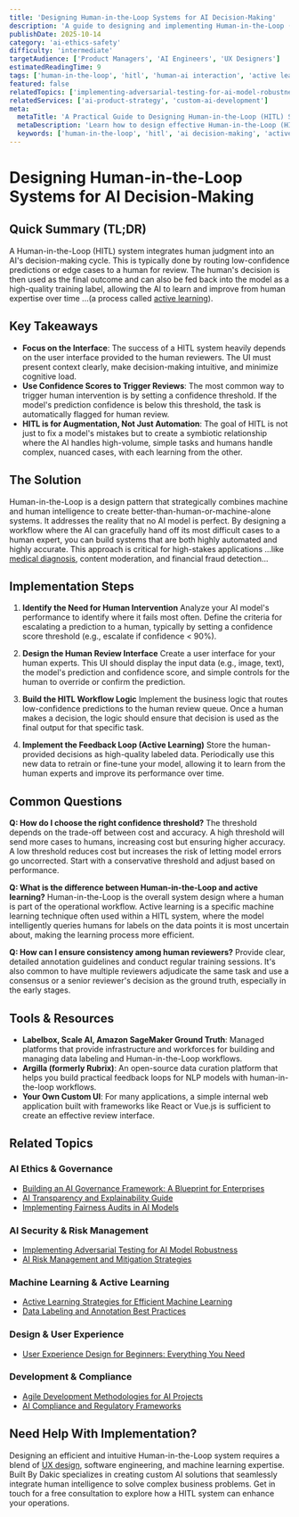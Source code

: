 ```yaml
---
title: 'Designing Human-in-the-Loop Systems for AI Decision-Making'
description: 'A guide to designing and implementing Human-in-the-Loop (HITL) systems to combine human intelligence with AI for more accurate and reliable outcomes.'
publishDate: 2025-10-14
category: 'ai-ethics-safety'
difficulty: 'intermediate'
targetAudience: ['Product Managers', 'AI Engineers', 'UX Designers']
estimatedReadingTime: 9
tags: ['human-in-the-loop', 'hitl', 'human-ai interaction', 'active learning']
featured: false
relatedTopics: ['implementing-adversarial-testing-for-ai-model-robustness', 'building-an-ai-governance-framework-blueprint', 'ai-transparency-and-explainability-guide', 'active-learning-strategies-for-efficient-machine-learning', 'user-experience-design-for-beginners-everything-you-need', 'implementing-fairness-audits-in-ai-models', 'ai-risk-management-and-mitigation-strategies', 'data-labeling-and-annotation-best-practices', 'agile-development-methodologies-for-ai-projects', 'ai-compliance-and-regulatory-frameworks']
relatedServices: ['ai-product-strategy', 'custom-ai-development']
meta:
  metaTitle: 'A Practical Guide to Designing Human-in-the-Loop (HITL) Systems'
  metaDescription: 'Learn how to design effective Human-in-the-Loop (HITL) systems. This guide covers key design patterns, implementation steps, and best practices for combining AI and human judgment.'
  keywords: ['human-in-the-loop', 'hitl', 'ai decision-making', 'active learning', 'human-computer interaction']
---
```


# Designing Human-in-the-Loop Systems for AI Decision-Making

## Quick Summary (TL;DR)

A Human-in-the-Loop (HITL) system integrates human judgment into an AI's decision-making cycle. This is typically done by routing low-confidence predictions or edge cases to a human for review. The human's decision is then used as the final outcome and can also be fed back into the model as a high-quality training label, allowing the AI to learn and improve from human expertise over time ...(a process called [active learning](/machine-learning)).

## Key Takeaways

- **Focus on the Interface**: The success of a HITL system heavily depends on the user interface provided to the human reviewers. The UI must present context clearly, make decision-making intuitive, and minimize cognitive load.
- **Use Confidence Scores to Trigger Reviews**: The most common way to trigger human intervention is by setting a confidence threshold. If the model's prediction confidence is below this threshold, the task is automatically flagged for human review.
- **HITL is for Augmentation, Not Just Automation**: The goal of HITL is not just to fix a model's mistakes but to create a symbiotic relationship where the AI handles high-volume, simple tasks and humans handle complex, nuanced cases, with each learning from the other.

## The Solution

Human-in-the-Loop is a design pattern that strategically combines machine and human intelligence to create better-than-human-or-machine-alone systems. It addresses the reality that no AI model is perfect. By designing a workflow where the AI can gracefully hand off its most difficult cases to a human expert, you can build systems that are both highly automated and highly accurate. This approach is critical for high-stakes applications ...like [medical diagnosis](/machine-learning), content moderation, and financial fraud detection...

## Implementation Steps

1.  **Identify the Need for Human Intervention**
    Analyze your AI model's performance to identify where it fails most often. Define the criteria for escalating a prediction to a human, typically by setting a confidence score threshold (e.g., escalate if confidence < 90%).

2.  **Design the Human Review Interface**
    Create a user interface for your human experts. This UI should display the input data (e.g., image, text), the model's prediction and confidence score, and simple controls for the human to override or confirm the prediction.

3.  **Build the HITL Workflow Logic**
    Implement the business logic that routes low-confidence predictions to the human review queue. Once a human makes a decision, the logic should ensure that decision is used as the final output for that specific task.

4.  **Implement the Feedback Loop (Active Learning)**
    Store the human-provided decisions as high-quality labeled data. Periodically use this new data to retrain or fine-tune your model, allowing it to learn from the human experts and improve its performance over time.

## Common Questions

**Q: How do I choose the right confidence threshold?**
The threshold depends on the trade-off between cost and accuracy. A high threshold will send more cases to humans, increasing cost but ensuring higher accuracy. A low threshold reduces cost but increases the risk of letting model errors go uncorrected. Start with a conservative threshold and adjust based on performance.

**Q: What is the difference between Human-in-the-Loop and active learning?**
Human-in-the-Loop is the overall system design where a human is part of the operational workflow. Active learning is a specific machine learning technique often used within a HITL system, where the model intelligently queries humans for labels on the data points it is most uncertain about, making the learning process more efficient.

**Q: How can I ensure consistency among human reviewers?**
Provide clear, detailed annotation guidelines and conduct regular training sessions. It's also common to have multiple reviewers adjudicate the same task and use a consensus or a senior reviewer's decision as the ground truth, especially in the early stages.

## Tools & Resources

- **Labelbox, Scale AI, Amazon SageMaker Ground Truth**: Managed platforms that provide infrastructure and workforces for building and managing data labeling and Human-in-the-Loop workflows.
- **Argilla (formerly Rubrix)**: An open-source data curation platform that helps you build practical feedback loops for NLP models with human-in-the-loop workflows.
- **Your Own Custom UI**: For many applications, a simple internal web application built with frameworks like React or Vue.js is sufficient to create an effective review interface.

## Related Topics

### AI Ethics & Governance
- [Building an AI Governance Framework: A Blueprint for Enterprises](/category/ai-ethics-safety/building-an-ai-governance-framework-blueprint)
- [AI Transparency and Explainability Guide](/category/ai-ethics-safety/ai-transparency-and-explainability-guide)
- [Implementing Fairness Audits in AI Models](/category/ai-ethics-safety/implementing-fairness-audits-in-ai-models)

### AI Security & Risk Management
- [Implementing Adversarial Testing for AI Model Robustness](/category/ai-ethics-safety/implementing-adversarial-testing-for-ai-model-robustness)
- [AI Risk Management and Mitigation Strategies](/category/ai-ethics-safety/ai-risk-management-and-mitigation-strategies)

### Machine Learning & Active Learning
- [Active Learning Strategies for Efficient Machine Learning](/category/machine-learning/active-learning-strategies-for-efficient-machine-learning)
- [Data Labeling and Annotation Best Practices](/category/data-engineering/data-labeling-and-annotation-best-practices)

### Design & User Experience
- [User Experience Design for Beginners: Everything You Need](/category/product-development/user-experience-design-for-beginners-everything-you-need)

### Development & Compliance
- [Agile Development Methodologies for AI Projects](/category/product-development/agile-development-methodologies-for-ai-projects)
- [AI Compliance and Regulatory Frameworks](/category/ai-ethics-safety/ai-compliance-and-regulatory-frameworks)

## Need Help With Implementation?

Designing an efficient and intuitive Human-in-the-Loop system requires a blend of [UX design](/product-development/user-experience-design-for-beginners-everything-you-need), software engineering, and machine learning expertise. Built By Dakic specializes in creating custom AI solutions that seamlessly integrate human intelligence to solve complex business problems. Get in touch for a free consultation to explore how a HITL system can enhance your operations.
